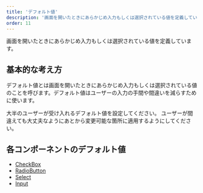 ```yaml
---
title: 'デフォルト値'
description: '画面を開いたときにあらかじめ入力もしくは選択されている値を定義しています。'
order: 11
---
```

画面を開いたときにあらかじめ入力もしくは選択されている値を定義しています。

## 基本的な考え方
デフォルト値とは画面を開いたときにあらかじめ入力もしくは選択されている値のことを呼びます。デフォルト値はユーザーの入力の手間や間違いを減らすために使います。

大半のユーザーが受け入れるデフォルト値を設定してください。
ユーザーが間違えても大丈夫なようにあとから変更可能な箇所に適用するようにしてください。


## 各コンポーネントのデフォルト値

- [CheckBox](/products/components/check-box/#h?????)
- [RadioButton](/products/components/radio-button/#g???-???)
- [Select](/products/components/select/#h??????)
- [Input](/products/components/input/#h?????)